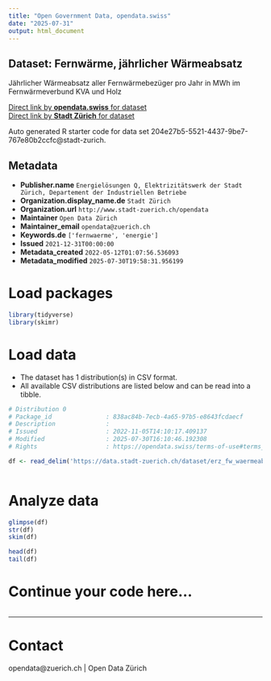 ```yaml
---
title: "Open Government Data, opendata.swiss"
date: "2025-07-31"
output: html_document
---
```


## Dataset: Fernwärme, jährlicher Wärmeabsatz


Jährlicher Wärmeabsatz aller Fernwärmebezüger pro Jahr in MWh im Fernwärmeverbund KVA und Holz


[Direct link by **opendata.swiss** for dataset](https://opendata.swiss/de/dataset/fernwarme-jahrlicher-warmeabsatz)<br>
[Direct link by **Stadt Zürich** for dataset](https://data.stadt-zuerich.ch/dataset/erz_fw_waermeabsatz)

Auto generated R starter code for data set 204e27b5-5521-4437-9be7-767e80b2ccfc@stadt-zurich.

## Metadata

- **Publisher.name** `Energielösungen Q, Elektrizitätswerk der Stadt Zürich, Departement der Industriellen Betriebe`
- **Organization.display_name.de** `Stadt Zürich`
- **Organization.url** `http://www.stadt-zuerich.ch/opendata`
- **Maintainer** `Open Data Zürich`
- **Maintainer_email** `opendata@zuerich.ch`
- **Keywords.de** `['fernwaerme', 'energie']`
- **Issued** `2021-12-31T00:00:00`
- **Metadata_created** `2022-05-12T01:07:56.536093`
- **Metadata_modified** `2025-07-30T19:58:31.956199`


# Load packages

```r

library(tidyverse)
library(skimr)

```

# Load data

-   The dataset has 1 distribution(s) in CSV format.
-   All available CSV distributions are listed below and can be read into a tibble.

```r

# Distribution 0
# Package_id               : 838ac84b-7ecb-4a65-97b5-e8643fcdaecf
# Description              : 
# Issued                   : 2022-11-05T14:10:17.409137
# Modified                 : 2025-07-30T16:10:46.192308
# Rights                   : https://opendata.swiss/terms-of-use#terms_open

df <- read_delim('https://data.stadt-zuerich.ch/dataset/erz_fw_waermeabsatz/download/fw_waermeabsatz.csv')



```

# Analyze data

```r

glimpse(df)
str(df)
skim(df)

head(df)
tail(df)

```

# Continue your code here...

```r

```

------------------------------------------------------------------------

# Contact

opendata@zuerich.ch | Open Data Zürich
